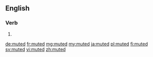 ==English==

===Verb===
{{head|en|verb form}}

# {{en-past of|mute}}

[[de:muted]]
[[fr:muted]]
[[mg:muted]]
[[my:muted]]
[[ja:muted]]
[[pl:muted]]
[[fi:muted]]
[[sv:muted]]
[[vi:muted]]
[[zh:muted]]